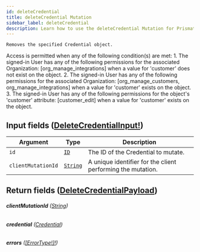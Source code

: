 ```yaml
---
id: deleteCredential
title: deleteCredential Mutation
sidebar_label: deleteCredential
description: Learn how to use the deleteCredential Mutation for Prismatic's API.
---
```


    Removes the specified Credential object.

Access is permitted when any of the following condition(s) are met: 1. The signed-in User has any of the following permissions for the associated Organization: [org_manage_integrations] when a value for 'customer' does not exist on the object. 2. The signed-in User has any of the following permissions for the associated Organization: [org_manage_customers, org_manage_integrations] when a value for 'customer' exists on the object. 3. The signed-in User has any of the following permissions for the object's 'customer' attribute: [customer_edit] when a value for 'customer' exists on the object.

## Input fields ([DeleteCredentialInput!](api/schema/input_object/DeleteCredentialInput.mdx))

| Argument           | Type                                     | Description                                                 |
| ------------------ | ---------------------------------------- | ----------------------------------------------------------- |
| `id`               | [`ID`](api/schema/scalar/ID.mdx)         | The ID of the Credential to mutate.                         |
| `clientMutationId` | [`String`](api/schema/scalar/String.mdx) | A unique identifier for the client performing the mutation. |

## Return fields ([DeleteCredentialPayload](api/schema/object/DeleteCredentialPayload.mdx))

###### <b>clientMutationId</b> ([String](api/schema/scalar/String.mdx))

###### <b>credential</b> ([Credential](api/schema/object/Credential.mdx))

###### <b>errors</b> ([[ErrorType!]!](api/schema/object/ErrorType.mdx))
